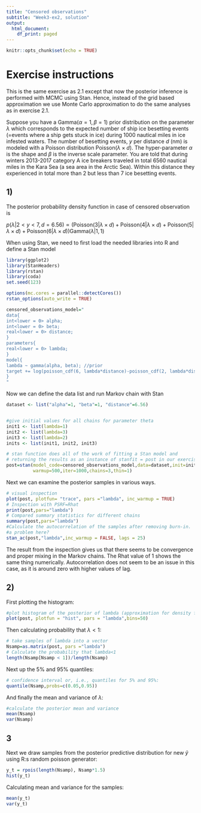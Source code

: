 ```yaml
---
title: "Censored observations"
subtitle: "Week3-ex2, solution"
output:
  html_document:
    df_print: paged
---
```


```r
knitr::opts_chunk$set(echo = TRUE)
```

# Exercise instructions

This is the same exercise as 2.1 except that now the posterior inference is performed with MCMC using Stan. Hence, instead of the grid based approximation we use Monte Carlo approximation to do the same analyses as in exercise 2.1.

Suppose you have a $\text{Gamma}(\alpha=1,\beta=1)$ prior distribution on the parameter $\lambda$ which corresponds to the expected number of ship ice besetting events (=events where a ship gets stuck in ice) during 1000 nautical miles in ice infested waters. The number of besetting events, $y$ per distance $d$ (nm) is modeled with a Poisson distribution $\text{Poisson}(\lambda \times d)$.
The hyper-parameter $\alpha$ is the shape and $\beta$ is the inverse scale parameter. You are told that during winters 2013-2017 category A ice breakers traveled in total 6560 nautical miles in the Kara Sea (a sea area in the Arctic Sea). Within this distance they experienced in total more than 2 but less than 7 ice besetting events. 


\begin{itemize}
\item[1)] Implement the model with Stan and sample from the posterior of $\lambda$.
\begin{itemize}
\item[a)] Check for convergence visually and by calculating the PSRF statistics.
\item[b)] Calculate the autocorrelation of the samples.
\end{itemize}
\item[2)] Using the samples of $\lambda$ 
\begin{itemize}
\item[a)] draw the posterior density function of $\lambda$ and 
\item[b)] calculate the posterior probability that $\lambda<1$ and the 5\% and the 95\% quantiles.
\item[c)] calculate the posterior mean and variance of $\lambda$.
\end{itemize}
\item[3)] Draw samples from the posterior predictive distribution for new $\tilde{y}$ for a ship traveling 1500 nm distance and 
\begin{itemize}
\item[a)] draw histogram of samples from the posterior predictive distribution for $\tilde{y}$
\item[b)] Calculate the posterior predictive mean and variance of $\tilde{y}$
\end{itemize}
\end{itemize}


## 1)

The posterior probability density function in case of censored observation is 

$p(\lambda|2<y<7,d=6.56) \propto \left(\text{Poisson}(3|\lambda\times d)+\text{Poisson}(4|\lambda\times d)+\text{Poisson}(5|\lambda\times d)+\text{Poisson}(6|\lambda\times d)\right)\text{Gamma}(\lambda|1,1)$

When using Stan, we need to first load the needed libraries into R and define a Stan model

```r
library(ggplot2)
library(StanHeaders)
library(rstan)
library(coda)
set.seed(123)

options(mc.cores = parallel::detectCores())
rstan_options(auto_write = TRUE)

censored_observations_model="
data{
int<lower = 0> alpha;
int<lower = 0> beta;
real<lower = 0> distance;
}
parameters{
real<lower = 0> lambda;
}
model{
lambda ~ gamma(alpha, beta); //prior
target += log(poisson_cdf(6, lambda*distance)-poisson_cdf(2, lambda*distance));
}
"

```


Now we can define the data list and run Markov chain with Stan

```r
dataset <- list("alpha"=1, "beta"=1, "distance"=6.56)


#give initial values for all chains for parameter theta
init1 <- list(lambda=1)
init2 <- list(lambda=3)
init3 <- list(lambda=2)
inits <- list(init1, init2, init3)

# stan function does all of the work of fitting a Stan model and 
# returning the results as an instance of stanfit = post in our exercises.
post=stan(model_code=censored_observations_model,data=dataset,init=inits,
          warmup=500,iter=1000,chains=3,thin=1)
```


Next we can examine the posterior samples in various ways.

```r
# visual inspection 
plot(post, plotfun= "trace", pars ="lambda", inc_warmup = TRUE)
# Inspection with PSRF=Rhat
print(post,pars="lambda")
# Compared summary statistics for different chains
summary(post,pars="lambda")
#Calculate the autocorrelation of the samples after removing burn-in.  Is autocorrelation
#a problem here?
stan_ac(post,"lambda",inc_warmup = FALSE, lags = 25)

```
The result from the inspection gives us that there seems to be convergence and proper mixing in the Markov chains. The Rhat value of 1 shows the same thing numerically. Autocorrelation does not seem to be an issue in this case, as it is around zero with higher values of lag.


## 2)

First plotting the histogram:

```r
#plot histogram of the posterior of lambda (approximation for density function)
plot(post, plotfun = "hist", pars = "lambda",bins=50)
```
Then calculating probability that $\lambda<1$:
```r
# take samples of lambda into a vector
Nsamp=as.matrix(post, pars ="lambda")
# Calculate the probability that lambda<1
length(Nsamp[Nsamp < 1])/length(Nsamp)
```

Next up the 5% and 95% quantiles:
```r
# confidence interval or, i.e., quantiles for 5% and 95%:
quantile(Nsamp,probs=c(0.05,0.95))
```
And finally the mean and variance of $\lambda$:
```r
#calculate the posterior mean and variance
mean(Nsamp)
var(Nsamp)
```

## 3

Next we draw samples from the posterior predictive distribution for new $\tilde{y}$ using R:s random poisson generator:

```r

y_t = rpois(length(Nsamp), Nsamp*1.5)
hist(y_t)
```
Calculating mean and variance for the samples:
```r
mean(y_t)
var(y_t)

```





